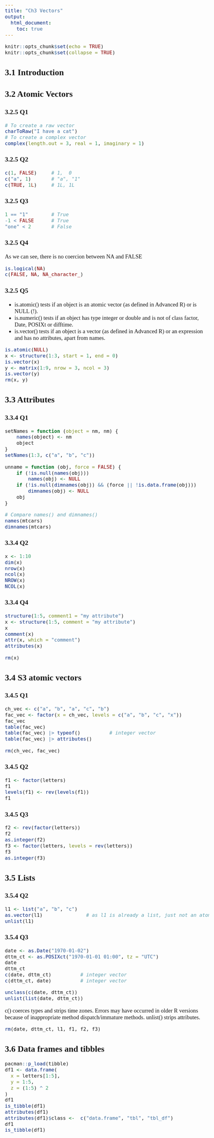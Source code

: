 ```yaml
---
title: "Ch3 Vectors"
output: 
  html_document:
    toc: true
---
```


<style type="text/css">
  body{
  font-size: 14pt;
  font-family: Georgia;
}
</style>


```r
knitr::opts_chunk$set(echo = TRUE)
knitr::opts_chunk$set(collapse = TRUE)
```

## 3.1 Introduction

## 3.2 Atomic Vectors

### 3.2.5 Q1

```r
# To create a raw vector
charToRaw("I have a cat")
# To create a complex vector
complex(length.out = 3, real = 1, imaginary = 1)
```

### 3.2.5 Q2

```r
c(1, FALSE)     # 1,  0
c("a", 1)       # "a", "1"
c(TRUE, 1L)     # 1L, 1L
```

### 3.2.5 Q3

```r
1 == "1"        # True
-1 < FALSE      # True
"one" < 2       # False
```

### 3.2.5 Q4

As we can see, there is no coercion between NA and FALSE
```r
is.logical(NA)
c(FALSE, NA, NA_character_)   
```

### 3.2.5 Q5

- is.atomic() tests if an object is an atomic vector (as defined in Advanced R) or is NULL (!).
- is.numeric() tests if an object has type integer or double and is not of class factor, Date, POSIXt or difftime.
- is.vector() tests if an object is a vector (as defined in Advanced R) or an expression and has no attributes, apart from names.

```r
is.atomic(NULL)
x <- structure(1:3, start = 1, end = 0)
is.vector(x)
y <- matrix(1:9, nrow = 3, ncol = 3)
is.vector(y)
rm(x, y)
```

## 3.3 Attributes

### 3.3.4 Q1

```r
setNames = function (object = nm, nm) {
    names(object) <- nm
    object
}
setNames(1:3, c("a", "b", "c"))

unname = function (obj, force = FALSE) {
    if (!is.null(names(obj))) 
        names(obj) <- NULL
    if (!is.null(dimnames(obj)) && (force || !is.data.frame(obj))) 
        dimnames(obj) <- NULL
    obj
}
```

```r
# Compare names() and dimnames()
names(mtcars)
dimnames(mtcars)
```


### 3.3.4 Q2

```r
x <- 1:10
dim(x)
nrow(x)
ncol(x)
NROW(x)
NCOL(x)
```

### 3.3.4 Q4

```r
structure(1:5, comment1 = "my attribute")
x <- structure(1:5, comment = "my attribute")
x
comment(x)
attr(x, which = "comment")
attributes(x)
```

```r
rm(x)
```

## 3.4 S3 atomic vectors

### 3.4.5 Q1
```r
ch_vec <- c("a", "b", "a", "c", "b")
fac_vec <- factor(x = ch_vec, levels = c("a", "b", "c", "x"))
fac_vec
table(fac_vec)
table(fac_vec) |> typeof()          # integer vector
table(fac_vec) |> attributes()
```

```r
rm(ch_vec, fac_vec)
```

### 3.4.5 Q2

```r
f1 <- factor(letters)
f1
levels(f1) <- rev(levels(f1))
f1
```

### 3.4.5 Q3

```r
f2 <- rev(factor(letters))
f2
as.integer(f2)
f3 <- factor(letters, levels = rev(letters))
f3
as.integer(f3)
```

## 3.5 Lists

### 3.5.4 Q2

```r
l1 <- list("a", "b", "c")
as.vector(l1)               # as l1 is already a list, just not an atomic vector
unlist(l1)
```

### 3.5.4 Q3

```r
date <- as.Date("1970-01-02")
dttm_ct <- as.POSIXct("1970-01-01 01:00", tz = "UTC")
date
dttm_ct
c(date, dttm_ct)          # integer vector
c(dttm_ct, date)          # integer vector
```

```r
unclass(c(date, dttm_ct))
unlist(list(date, dttm_ct))
```

c() coerces types and strips time zones. Errors may have occurred in older R versions because of inappropriate method dispatch/immature methods. unlist() strips attributes.

```r
rm(date, dttm_ct, l1, f1, f2, f3)
```


## 3.6 Data frames and tibbles

```r
pacman::p_load(tibble)
df1 <- data.frame(
  x = letters[1:5],
  y = 1:5,
  z = (1:5) ^ 2
)
df1
is_tibble(df1)
attributes(df1)
attributes(df1)$class <-  c("data.frame", "tbl", "tbl_df")
df1
is_tibble(df1)
```

